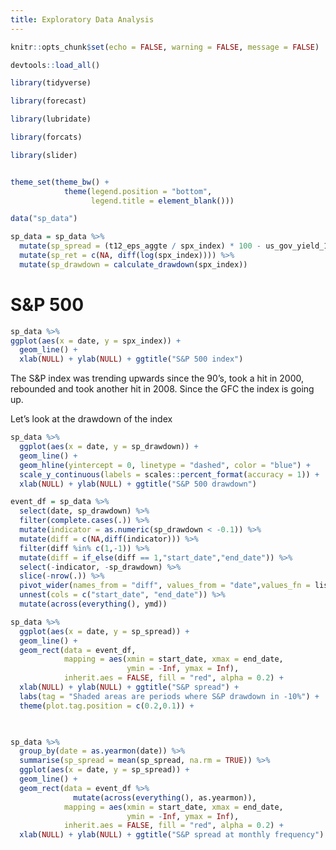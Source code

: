 ```yaml
---
title: Exploratory Data Analysis
---
```



```r

knitr::opts_chunk$set(echo = FALSE, warning = FALSE, message = FALSE)

```


```r

devtools::load_all()

library(tidyverse)

library(forecast)

library(lubridate)

library(forcats)

library(slider)



```


```r

theme_set(theme_bw() +
            theme(legend.position = "bottom",
                  legend.title = element_blank()))

```


```r

data("sp_data")

```


```r

sp_data = sp_data %>% 
  mutate(sp_spread = (t12_eps_aggte / spx_index) * 100 - us_gov_yield_10_y) %>% 
  mutate(sp_ret = c(NA, diff(log(spx_index)))) %>% 
  mutate(sp_drawdown = calculate_drawdown(spx_index))

```


# S&P 500

```r

sp_data %>% 
ggplot(aes(x = date, y = spx_index)) +
  geom_line() +
  xlab(NULL) + ylab(NULL) + ggtitle("S&P 500 index")

```

The S&P index was trending upwards since the 90's, took a hit in 2000,
rebounded and  took another hit in 2008. Since the GFC the index is going up.

Let's look at the drawdown of the index

```r

sp_data %>% 
  ggplot(aes(x = date, y = sp_drawdown)) + 
  geom_line() + 
  geom_hline(yintercept = 0, linetype = "dashed", color = "blue") + 
  scale_y_continuous(labels = scales::percent_format(accuracy = 1)) +
  xlab(NULL) + ylab(NULL) + ggtitle("S&P 500 drawdown")

```


```r

event_df = sp_data %>% 
  select(date, sp_drawdown) %>% 
  filter(complete.cases(.)) %>% 
  mutate(indicator = as.numeric(sp_drawdown < -0.1)) %>% 
  mutate(diff = c(NA,diff(indicator))) %>% 
  filter(diff %in% c(1,-1)) %>% 
  mutate(diff = if_else(diff == 1,"start_date","end_date")) %>% 
  select(-indicator, -sp_drawdown) %>% 
  slice(-nrow(.)) %>% 
  pivot_wider(names_from = "diff", values_from = "date",values_fn = list) %>% 
  unnest(cols = c("start_date", "end_date")) %>% 
  mutate(across(everything(), ymd))

sp_data %>% 
  ggplot(aes(x = date, y = sp_spread)) + 
  geom_line() + 
  geom_rect(data = event_df,
            mapping = aes(xmin = start_date, xmax = end_date,
                          ymin = -Inf, ymax = Inf),
            inherit.aes = FALSE, fill = "red", alpha = 0.2) + 
  xlab(NULL) + ylab(NULL) + ggtitle("S&P spread") + 
  labs(tag = "Shaded areas are periods where S&P drawdown in -10%") + 
  theme(plot.tag.position = c(0.2,0.1)) + 
  



```



```r


sp_data %>% 
  group_by(date = as.yearmon(date)) %>% 
  summarise(sp_spread = mean(sp_spread, na.rm = TRUE)) %>% 
  ggplot(aes(x = date, y = sp_spread)) + 
  geom_line() + 
  geom_rect(data = event_df %>% 
              mutate(across(everything(), as.yearmon)),
            mapping = aes(xmin = start_date, xmax = end_date,
                          ymin = -Inf, ymax = Inf),
            inherit.aes = FALSE, fill = "red", alpha = 0.2) + 
  xlab(NULL) + ylab(NULL) + ggtitle("S&P spread at monthly frequency")
  



```

